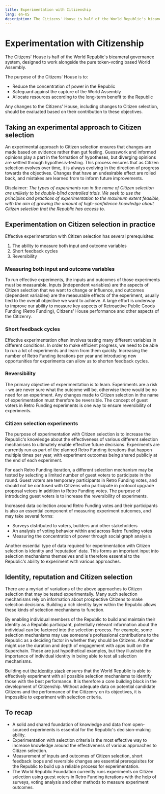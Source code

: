 ```yaml
---
title: Experimentation with Citizenship
lang: en-US
description: The Citizens' House is half of the World Republic's bicameral governance system, designed to work alongside the pure token-voting based World Assembly. 
---
```


# Experimentation with Citizenship

The Citizens' House is half of the World Republic's bicameral governance system, designed to work alongside the pure token-voting based World Assembly. 

The purpose of the Citizens' House is to:
- Reduce the concentration of power in the Republic
- Safeguard against the capture of the World Assembly
- Allocate resources according to the long-term benefit to the Republic

Any changes to the Citizens' House, including changes to Citizen selection, should be evaluated based on their contribution to these objectives.

## Taking an experimental approach to Citizen selection

An experimental approach to Citizen selection ensures that changes are made based on evidence rather than gut feeling. Guesswork and informed opinions play a part in the formation of hypotheses, but diverging opinions are settled through hypothesis-testing. This process ensures that as Citizen selection evolves over time, it is always evolving in the direction of progress towards the objectives. Changes that have an undesirable effect are rolled back, and mistakes are learned from to inform future improvements.

Disclaimer: *The types of experiments run in the name of Citizen selection are unlikely to be double-blind controlled trials. We seek to use the principles and practices of experimentation to the maximum extent feasible, with the aim of growing the amount of high-confidence knowledge about Citizen selection that the Republic has access to.*

## Experimentation on Citizen selection in practice

Effective experimentation with Citizen selection has several prerequisites:

1. The ability to measure both input and outcome variables
1. Short feedback cycles
1. Reversibility

### Measuring both input and outcome variables

To run effective experiments, the inputs and outcomes of those experiments must be measurable. Inputs (independent variables) are the aspects of Citizen selection that we want to change or influence, and outcomes (dependent variables) are the measurable effects of the experiment, usually tied to the overall objective we want to achieve. A large effort is underway to improve our ability to measure key aspects of Retroactive Public Goods Funding (Retro Funding), Citizens' House performance and other aspects of the Citizenry.

### Short feedback cycles

Effective experimentation often involves testing many different variables in different conditions. In order to make efficient progress, we need to be able to run a lot of experiments and learn from them quickly. Increasing the number of Retro Funding iterations per year and introducing new opportunities for experiments can allow us to shorten feedback cycles.

### Reversibility

The primary objective of experimentation is to learn. Experiments are a risk - we are never sure what the outcome will be, otherwise there would be no need for an experiment. Any changes made to Citizen selection in the name of experimentation must therefore be reversible. The concept of guest voters in Retro Funding experiments is one way to ensure reversibility of experiments.

### Citizen selection experiments

The purpose of experimentation with Citizen selection is to increase the Republic's knowledge about the effectiveness of various different selection mechanisms to ultimately enable effective future decisions. Experiments are currently run as part of the planned Retro Funding iterations that happen multiple times per year, with experiment outcomes being shared publicly at the end of each experiment.

For each Retro Funding iteration, a different selection mechanism may be tested by selecting a limited number of guest voters to participate in the round. Guest voters are temporary participants in Retro Funding votes, and should not be confused with Citizens who participate in protocol upgrade proposal vetoes in addition to Retro Funding votes. The purpose of introducing guest voters is to increase the reversibility of experiments.

Increased data collection around Retro Funding votes and their participants is also an essential component of measuring experiment outcomes, and may take several forms:
* Surveys distributed to voters, builders and other stakeholders
* An analysis of voting behavior within and across Retro Funding votes
* Measuring the concentration of power through social graph analysis

Another essential type of data required for experimentation with Citizen selection is identity and 'reputation' data. This forms an important input into selection mechanisms themselves and is therefore essential to the Republic's ability to experiment with various approaches.

## Identity, reputation and Citizen selection

There are a myriad of variations of the above approaches to Citizen selection that may be tested experimentally. Many such selection mechanisms rely on information about prospective Citizens to make selection decisions. Building a rich identity layer within the Republic allows these kinds of selection mechanisms to function.

By enabling individual members of the Republic to build and maintain their identity as a Republic participant, potentially relevant information about the individual can be factored into the selection process. For example, some selection mechanisms may use someone's professional contributions to the Republic as a deciding factor in whether they should be Citizens. Another might use the duration and depth of engagement with apps built on the Superchain. These are just hypothetical examples, but they illustrate the importance of individual identity in being able to test all selection mechanisms.

Building out [the identity stack](https://hackmd.io/aVobj2ZKRoGZo5hKbvneiA) ensures that the World Republic is able to effectively experiment with all possible selection mechanisms to identify those with the best performance. It is therefore a core building block in the development of Citizenship. Without adequate data on potential candidate Citizens and the performance of the Citizenry on its objectives, it is impossible to experiment with selection criteria.

## To recap 

* A solid and shared foundation of knowledge and data from open-sourced experiments is essential for the Republic's decision-making ability. 
* Experimentation with selection criteria is the most effective way to increase knowledge around the effectiveness of various approaches to Citizen selection.
* Measurement of inputs and outcomes of Citizen selection, short feedback loops and reversible changes are essential prerequisites for the Republic to build up a reliable process for experimentation.
* The World Republic Foundation currently runs experiments on Citizen selection using guest voters in Retro Funding iterations with the help of surveys, voting analysis and other methods to measure experiment outcomes.